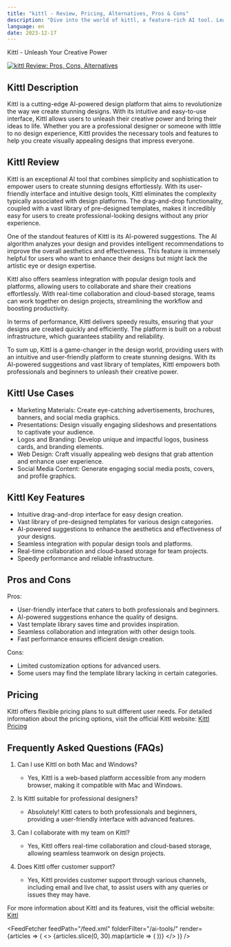 ```yaml
---
title: "kittl - Review, Pricing, Alternatives, Pros & Cons"
description: "Dive into the world of kittl, a feature-rich AI tool. Learn about its features, pricing, and how it's making an impact. Don't miss out!"
language: en
date: 2023-12-17
---
```

        
Kittl - Unleash Your Creative Power


<BlogHeader />


[![kittl Review: Pros, Cons, Alternatives](/ai-tools/kittl.png)](https://www.kittl.com/)



## Kittl Description

Kittl is a cutting-edge AI-powered design platform that aims to revolutionize the way we create stunning designs. With its intuitive and easy-to-use interface, Kittl allows users to unleash their creative power and bring their ideas to life. Whether you are a professional designer or someone with little to no design experience, Kittl provides the necessary tools and features to help you create visually appealing designs that impress everyone.

## Kittl Review

Kittl is an exceptional AI tool that combines simplicity and sophistication to empower users to create stunning designs effortlessly. With its user-friendly interface and intuitive design tools, Kittl eliminates the complexity typically associated with design platforms. The drag-and-drop functionality, coupled with a vast library of pre-designed templates, makes it incredibly easy for users to create professional-looking designs without any prior experience.

One of the standout features of Kittl is its AI-powered suggestions. The AI algorithm analyzes your design and provides intelligent recommendations to improve the overall aesthetics and effectiveness. This feature is immensely helpful for users who want to enhance their designs but might lack the artistic eye or design expertise.

Kittl also offers seamless integration with popular design tools and platforms, allowing users to collaborate and share their creations effortlessly. With real-time collaboration and cloud-based storage, teams can work together on design projects, streamlining the workflow and boosting productivity.

In terms of performance, Kittl delivers speedy results, ensuring that your designs are created quickly and efficiently. The platform is built on a robust infrastructure, which guarantees stability and reliability.

To sum up, Kittl is a game-changer in the design world, providing users with an intuitive and user-friendly platform to create stunning designs. With its AI-powered suggestions and vast library of templates, Kittl empowers both professionals and beginners to unleash their creative power.

## Kittl Use Cases

- Marketing Materials: Create eye-catching advertisements, brochures, banners, and social media graphics.
- Presentations: Design visually engaging slideshows and presentations to captivate your audience.
- Logos and Branding: Develop unique and impactful logos, business cards, and branding elements.
- Web Design: Craft visually appealing web designs that grab attention and enhance user experience.
- Social Media Content: Generate engaging social media posts, covers, and profile graphics.

## Kittl Key Features

- Intuitive drag-and-drop interface for easy design creation.
- Vast library of pre-designed templates for various design categories.
- AI-powered suggestions to enhance the aesthetics and effectiveness of your designs.
- Seamless integration with popular design tools and platforms.
- Real-time collaboration and cloud-based storage for team projects.
- Speedy performance and reliable infrastructure.

## Pros and Cons

Pros:
- User-friendly interface that caters to both professionals and beginners.
- AI-powered suggestions enhance the quality of designs.
- Vast template library saves time and provides inspiration.
- Seamless collaboration and integration with other design tools.
- Fast performance ensures efficient design creation.

Cons:
- Limited customization options for advanced users.
- Some users may find the template library lacking in certain categories.

## Pricing

Kittl offers flexible pricing plans to suit different user needs. For detailed information about the pricing options, visit the official Kittl website: [Kittl Pricing](https://www.kittl.com/pricing)

## Frequently Asked Questions (FAQs)

1. Can I use Kittl on both Mac and Windows?
   - Yes, Kittl is a web-based platform accessible from any modern browser, making it compatible with Mac and Windows.

2. Is Kittl suitable for professional designers?
   - Absolutely! Kittl caters to both professionals and beginners, providing a user-friendly interface with advanced features.

3. Can I collaborate with my team on Kittl?
   - Yes, Kittl offers real-time collaboration and cloud-based storage, allowing seamless teamwork on design projects.

4. Does Kittl offer customer support?
   - Yes, Kittl provides customer support through various channels, including email and live chat, to assist users with any queries or issues they may have.

For more information about Kittl and its features, visit the official website: [Kittl](https://www.kittl.com/)


<AdComponent />


<FeedFetcher feedPath="/feed.xml" folderFilter="/ai-tools/" render={articles => (
    <>
        <Cards>
            {articles.slice(0, 30).map(article => (
                <Card key={article.link} title={article.title} href={article.link} />
            ))}
        </Cards>
    </>
)} />

